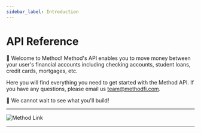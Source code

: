 ```yaml
---
sidebar_label: Introduction
---
```


# API Reference

👋 Welcome to Method! Method's API enables you to move money between your user's financial accounts including checking accounts, student loans, credit cards, mortgages, etc.

Here you will find everything you need to get started with the Method API. If you have any questions, please email us team@methodfi.com.

🚀 We cannot wait to see what you'll build!

---

![Method Link](https://i.imgur.com/sVQlTu3.png)

---

